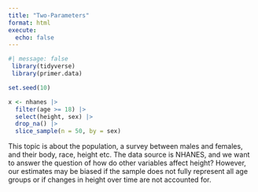 ```yaml
---
title: "Two-Parameters"
format: html
execute: 
  echo: false
---
```


```r
#| message: false
 library(tidyverse)
 library(primer.data)
```

```r
set.seed(10)

x <- nhanes |> 
  filter(age >= 18) |> 
  select(height, sex) |> 
  drop_na() |> 
  slice_sample(n = 50, by = sex)
```



This topic is about the population, a survey between males and females, and their body, race, height etc. The data source is NHANES, and we want to answer the question of how do other variables affect height? However, our estimates may be biased if the sample does not fully represent all age groups or if changes in height over time are not accounted for.









